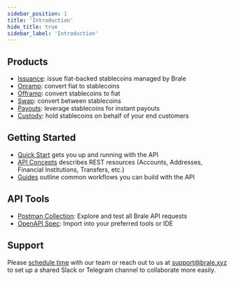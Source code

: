 ```yaml
---
sidebar_position: 1
title: 'Introduction'
hide_title: true
sidebar_label: 'Introduction'
---
```


<Intro
  heading="Introduction"
  subheading="Brale supports stablecoin issuance and orchestration, enabling businesses and ecosystems to create their own stablecoins and convert between fiat and stablecoins seamlessly. From stablecoin onramps, offramps, and swaps to custody and payouts, the Brale API makes it easy to build stablecoin-enabled products."
/>

## Products

- [Issuance](/guides): issue fiat-backed stablecoins managed by Brale
- [Onramp](/guides): convert fiat to stablecoins
- [Offramp](/guides): convert stablecoins to fiat
- [Swap](/guides): convert between stablecoins
- [Payouts](/guides): leverage stablecoins for instant payouts
- [Custody](/guides): hold stablecoins on behalf of your end customers

## Getting Started

- [Quick Start](/) gets you up and running with the API
- [API Concepts](/docs/category/key-concepts) describes REST resources (Accounts, Addresses, Financial Institutions, Transfers, etc.)
- [Guides](/docs/category/guides) outline common workflows you can build with the API

## API Tools

- [Postman Collection](https://www.postman.com/planetary-water-719660/brale-api/collection/37w2ro3/brale-api-v2-0): Explore and test all Brale API requests
- [OpenAPI Spec](https://drive.google.com/file/d/1unPuJCWFmlxIi3zjqz7G9Myk9IDr1xPr/view?usp=sharing): Import into your preferred tools or IDE

## Support

Please [schedule time](https://brale.xyz/contact) with our team or reach out to us at [support@brale.xyz](mailto:support@brale.xyz) to set up a shared Slack or Telegram channel to collaborate more easily.
